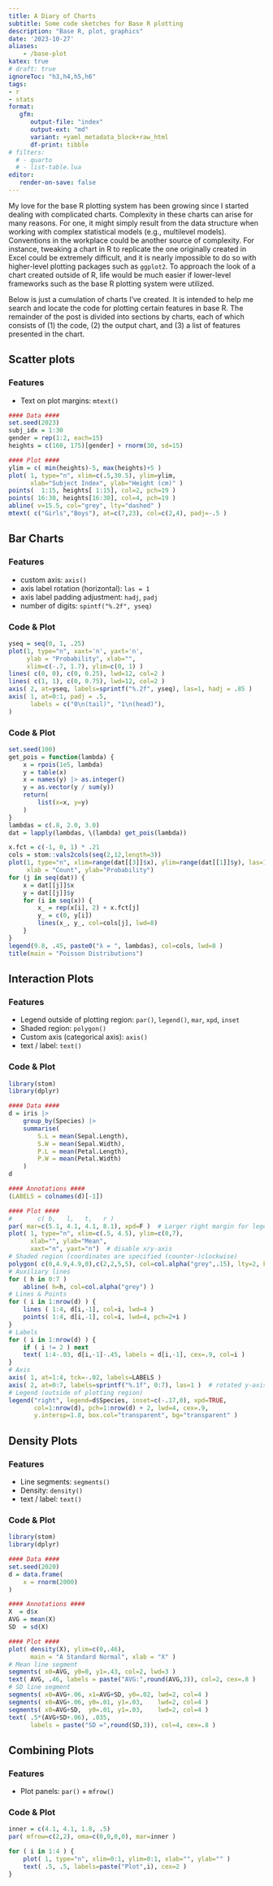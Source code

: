 ```yaml
---
title: A Diary of Charts
subtitle: Some code sketches for Base R plotting
description: "Base R, plot, graphics"
date: '2023-10-27'
aliases:
    - /base-plot
katex: true
# draft: true
ignoreToc: "h3,h4,h5,h6"
tags:
- r
- stats
format: 
   gfm:
      output-file: "index"
      output-ext: "md"
      variant: +yaml_metadata_block+raw_html
      df-print: tibble
# filters:
  # - quarto
  # - list-table.lua
editor:
   render-on-save: false
---
```


My love for the base R plotting system has been growing since I started dealing with complicated charts. Complexity in these charts can arise for many reasons. For one, it might simply result from the data structure when working with complex statistical models (e.g., multilevel models). Conventions in the workplace could be another source of complexity. For instance, tweaking a chart in R to replicate the one originally created in Excel could be extremely difficult, and it is nearly impossible to do so with higher-level plotting packages such as `ggplot2`. To approach the look of a chart created outside of R, life would be much easier if lower-level frameworks such as the base R plotting system were utilized. 

Below is just a cumulation of charts I've created. It is intended to help me search and locate the code for plotting certain features in base R. The remainder of the post is divided into sections by charts, each of which consists of (1) the code, (2) the output chart, and (3) a list of features presented in the chart.


Scatter plots
-------------

### Features

- Text on plot margins: `mtext()`

```r
#### Data ####
set.seed(2023)
subj_idx = 1:30
gender = rep(1:2, each=15)
heights = c(160, 175)[gender] + rnorm(30, sd=15)

#### Plot ####
ylim = c( min(heights)-5, max(heights)+5 )
plot( 1, type="n", xlim=c(.5,30.5), ylim=ylim,
      xlab="Subject Index", ylab="Height (cm)" )
points(  1:15, heights[ 1:15], col=2, pch=19 )
points( 16:30, heights[16:30], col=4, pch=19 )
abline( v=15.5, col="grey", lty="dashed" )
mtext( c("Girls","Boys"), at=c(7,23), col=c(2,4), padj=-.5 )
```


Bar Charts
----------

### Features

- custom axis: `axis()`
- axis label rotation (horizontal): `las = 1`
- axis label padding adjustment: `hadj`, `padj`
- number of digits: `spintf("%.2f", yseq)`

### Code & Plot

```r
yseq = seq(0, 1, .25)
plot(1, type="n", xaxt='n', yaxt='n',
     ylab = "Probability", xlab="",
     xlim=c(-.7, 1.7), ylim=c(0, 1) )
lines( c(0, 0), c(0, 0.25), lwd=12, col=2 )
lines( c(1, 1), c(0, 0.75), lwd=12, col=2 )
axis( 2, at=yseq, labels=sprintf("%.2f", yseq), las=1, hadj = .85 )
axis( 1, at=0:1, padj = .5,
      labels = c("0\n(tail)", "1\n(head)"), 
)
```


### Code & Plot

```r
set.seed(100)
get_pois = function(lambda) {
    x = rpois(1e5, lambda)
    y = table(x)
    x = names(y) |> as.integer()
    y = as.vector(y / sum(y))
    return(
        list(x=x, y=y)
    )    
}
lambdas = c(.8, 2.0, 3.0)
dat = lapply(lambdas, \(lambda) get_pois(lambda))

x.fct = c(-1, 0, 1) * .21
cols = stom::vals2cols(seq(2,12,length=3))
plot(1, type="n", xlim=range(dat[[3]]$x), ylim=range(dat[[1]]$y), las=1,
     xlab = "Count", ylab="Probability")
for (j in seq(dat)) {
    x = dat[[j]]$x
    y = dat[[j]]$y
    for (i in seq(x)) {
        x_ = rep(x[i], 2) + x.fct[j]
        y_ = c(0, y[i])
        lines(x_, y_, col=cols[j], lwd=8)
    }
}
legend(9.8, .45, paste0("λ = ", lambdas), col=cols, lwd=8 )
title(main = "Poisson Distributions")
```



Interaction Plots
-----------------

### Features

- Legend outside of plotting region: `par()`, `legend()`, `mar`, `xpd`, `inset`
- Shaded region:  `polygon()`
- Custom axis (categorical axis): `axis()`
- text / label: `text()`

### Code & Plot

```r
library(stom)
library(dplyr)

#### Data ####
d = iris |> 
    group_by(Species) |> 
    summarise(
        S.L = mean(Sepal.Length),
        S.W = mean(Sepal.Width),
        P.L = mean(Petal.Length),
        P.W = mean(Petal.Width)
    )
d

#### Annotations ####
(LABELS = colnames(d)[-1])
```

```r
#### Plot ####
#       c( b,   l,   t,   r )       
par( mar=c(5.1, 4.1, 4.1, 8.1), xpd=F )  # Larger right margin for legend
plot( 1, type="n", xlim=c(.5, 4.5), ylim=c(0,7),
      xlab="", ylab="Mean",
      xaxt="n", yaxt="n")  # disable x/y-axis
# Shaded region (coordinates are specified (counter-)clockwise)
polygon( c(0,4.9,4.9,0),c(2,2,5,5), col=col.alpha("grey",.15), lty=2, border="grey" )
# Auxiliary lines
for ( h in 0:7 )
    abline( h=h, col=col.alpha("grey") )
# Lines & Points
for ( i in 1:nrow(d) ) {
    lines ( 1:4, d[i,-1], col=i, lwd=4 )
    points( 1:4, d[i,-1], col=i, lwd=4, pch=2+i )
}
# Labels
for ( i in 1:nrow(d) ) {
    if ( i != 2 ) next
    text( 1:4-.03, d[i,-1]-.45, labels = d[i,-1], cex=.9, col=i )
}
# Axis
axis( 1, at=1:4, tck=-.02, labels=LABELS )
axis( 2, at=0:7, labels=sprintf("%.1f", 0:7), las=1 )  # rotated y-axis labels
# Legend (outside of plotting region)
legend("right", legend=d$Species, inset=c(-.17,0), xpd=TRUE, 
       col=1:nrow(d), pch=1:nrow(d) + 2, lwd=4, cex=.9, 
       y.intersp=1.8, box.col="transparent", bg="transparent" )
```


Density Plots
-------------

### Features

- Line segments: `segments()`
- Density:  `density()`
- text / label: `text()`


### Code & Plot

```r
library(stom)
library(dplyr)

#### Data ####
set.seed(2020)
d = data.frame(
    x = rnorm(2000)
)

#### Annotations ####
X  = d$x
AVG = mean(X)
SD  = sd(X)

#### Plot ####
plot( density(X), ylim=c(0,.46),
      main = "A Standard Normal", xlab = "X" )
# Mean line segment
segments( x0=AVG, y0=0, y1=.43, col=2, lwd=3 )
text( AVG, .46, labels = paste("AVG:",round(AVG,3)), col=2, cex=.8 )
# SD line segment
segments( x0=AVG+.06, x1=AVG+SD, y0=.02, lwd=2, col=4 )
segments( x0=AVG+.06, y0=.01, y1=.03,    lwd=2, col=4 )
segments( x0=AVG+SD,  y0=.01, y1=.03,    lwd=2, col=4 )
text( .5*(AVG+SD+.06), .035, 
      labels = paste("SD =",round(SD,3)), col=4, cex=.8 )
```


Combining Plots
---------------

### Features

- Plot panels: `par()` + `mfrow()`

### Code & Plot

```r
inner = c(4.1, 4.1, 1.8, .5)
par( mfrow=c(2,2), oma=c(0,0,0,0), mar=inner )

for ( i in 1:4 ) {
    plot( 1, type="n", xlim=0:1, ylim=0:1, xlab="", ylab="" )
    text( .5, .5, labels=paste("Plot",i), cex=2 )
}
```

